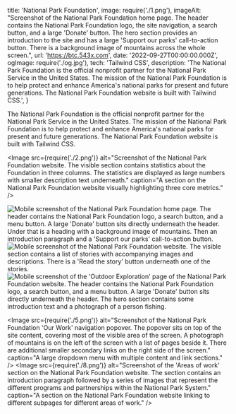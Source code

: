   title: 'National Park Foundation',
  image: require('./1.png'),
  imageAlt: "Screenshot of the National Park Foundation home page. The header contains the National Park Foundation logo, the site navigation, a search button, and a large 'Donate' button. The hero section provides an introduction to the site and has a large 'Support our parks' call-to-action button. There is a background image of mountains across the whole screen.",
  url: 'https://btc.543x.com',
  date: '2022-09-27T00:00:00.000Z',
  ogImage: require('./og.jpg'),
  tech: 'Tailwind CSS',
  description: 'The National Park Foundation is the official nonprofit partner for the National Park Service in the United States. The mission of the National Park Foundation is to help protect and enhance America\'s national parks for present and future generations. The National Park Foundation website is built with Tailwind CSS.',
}

<Intro title="The official nonprofit partner of the National Park Service.">

The National Park Foundation is the official nonprofit partner for the National Park Service in the United States. The mission of the National Park Foundation is to help protect and enhance America's national parks for present and future generations. The National Park Foundation website is built with Tailwind CSS.

</Intro>

<Image src={require('./2.png')} alt="Screenshot of the National Park Foundation website. The visible section contains statistics about the Foundation in three columns. The statistics are displayed as large numbers with smaller description text underneath." caption="A section on the National Park Foundation website visually highlighting three core metrics." />

<Mobile caption="The National Park Foundation website experience on mobile devices.">
  <Image src={require('./7.png')} alt="Mobile screenshot of the National Park Foundation home page. The header contains the National Park Foundation logo, a search button, and a menu button. A large 'Donate' button sits directly underneath the header. Under that is a heading with a background image of mountains. Then an introduction paragraph and a 'Support our parks' call-to-action button." />
  <Image src={require('./6.png')} alt="Mobile screenshot of the National Park Foundation website. The visible section contains a list of stories with accompanying images and descriptions. There is a 'Read the story' button underneath one of the stories." />
  <Image src={require('./4.png')} alt="Mobile screenshot of the 'Outdoor Exploration' page of the National Park Foundation website. The header contains the National Park Foundation logo, a search button, and a menu button. A large 'Donate' button sits directly underneath the header. The hero section contains some introduction text and a photograph of a person fishing." />
</Mobile>

<Image src={require('./5.png')} alt="Screenshot of the National Park Foundation 'Our Work' navigation popover. The popover sits on top of the site content, covering most of the visible area of the screen. A photograph of mountains is on the left of the screen with a list of pages beside it. There are additional smaller secondary links on the right side of the screen." caption="A large dropdown menu with multiple content and link sections." />
<Image src={require('./8.png')} alt="Screenshot of the 'Areas of work' section on the National Park Foundation website. The section contains an introduction paragraph followed by a series of images that represent the different programs and partnerships within the National Park System." caption="A section on the National Park Foundation website linking to different subpages for different areas of work." />
